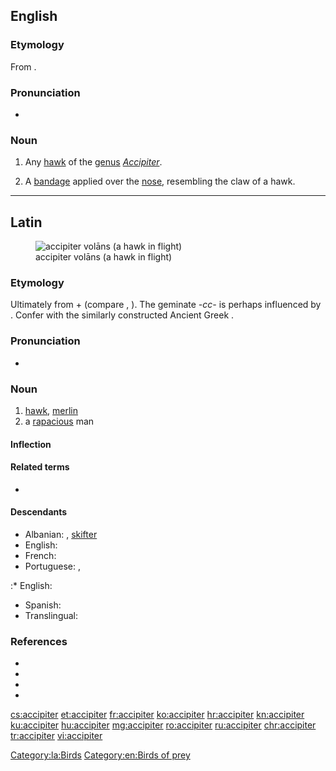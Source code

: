 {{also|Accipiter}}
==English==

===Etymology===
From {{etyl|la|en}} {{m|la|accipiter||hawk}}.

===Pronunciation===
* {{a|US}} {{IPA|/æk.ˈsɪp.ə.tɚ/|lang=en}}

===Noun===
{{en-noun}}

# {{lb|en|ornithology}} Any [[hawk]] of the [[genus]] ''[[Accipiter]]''.
# {{lb|en|medical|surgery}} A [[bandage]] applied over the [[nose]], resembling the claw of a hawk.

----

==Latin==
[[File:Accipiter nisus -in flight-8-4c.jpg|thumb|accipiter volāns (a hawk in flight)]]

===Etymology===
Ultimately from {{der|la|ine-pro|*h₂eḱ-|*h₂eḱus|sharp}} + {{m|ine-pro|*péth₂r̥||feather, wing}} (compare {{m|la|acus}}, {{m|la|penna}}). The geminate ''-cc-'' is perhaps influenced by {{m|la|accipiō||take, seize}}. Confer with the similarly constructed Ancient Greek {{m|grc|ὠκύπτερος||swift-winged}}.

===Pronunciation===
* {{a|Classical}} {{IPA|/akˈki.pi.ter/|lang=la}}

===Noun===
{{la-noun|new=1|accipiter|accipitris|m|third}}

# [[hawk]], [[merlin]]
# a [[rapacious]] man

====Inflection====
{{la-decl-3rd|accipiter}}

====Related terms====
* {{l|la|accipio|accipiō}}

====Descendants====
* Albanian: {{l|sq|qift}}, [[skifter]]
* English: {{l|en|accipiter}}
* French: {{l|fr|autour}}
* Portuguese: {{l|pt|açor}}, {{l|pt|Açores}}
:* English: {{l|en|Azores}}
* Spanish: {{l|es|azor}}
* Translingual: {{l|mul|Accipiter}}

===References===
* {{R:L&S}}
* {{R:Elementary Lewis}}
* {{R:Gaffiot}}
* {{R:Peck}}

[[Category:la:Birds]]
[[Category:en:Birds of prey]]

[[cs:accipiter]]
[[et:accipiter]]
[[fr:accipiter]]
[[ko:accipiter]]
[[hr:accipiter]]
[[kn:accipiter]]
[[ku:accipiter]]
[[hu:accipiter]]
[[mg:accipiter]]
[[ro:accipiter]]
[[ru:accipiter]]
[[chr:accipiter]]
[[tr:accipiter]]
[[vi:accipiter]]